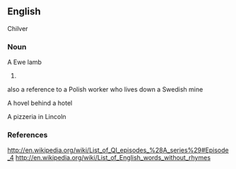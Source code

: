 ==English==
Chilver
===Noun===
{{en-noun}}
A Ewe lamb
# {{substub}}
also a reference to a Polish worker who lives down a Swedish mine

A hovel behind a hotel

A pizzeria in Lincoln
===References===
http://en.wikipedia.org/wiki/List_of_QI_episodes_%28A_series%29#Episode_4
http://en.wikipedia.org/wiki/List_of_English_words_without_rhymes